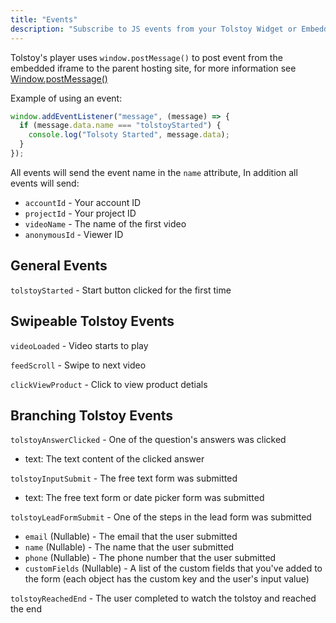 ```yaml
---
title: "Events"
description: "Subscribe to JS events from your Tolstoy Widget or Embedded Player"
---
```


Tolstoy's player uses `window.postMessage()` to post event from the embedded iframe to the parent hosting site, for more information see [Window.postMessage()](https://developer.mozilla.org/en-US/docs/Web/API/Window/postMessage)

Example of using an event:

```javascript
window.addEventListener("message", (message) => {
  if (message.data.name === "tolstoyStarted") {
    console.log("Tolsoty Started", message.data);
  }
});
```

All events will send the event name in the `name` attribute, In addition all events will send:

- `accountId` - Your account ID
- `projectId` - Your project ID
- `videoName` - The name of the first video
- `anonymousId` - Viewer ID

## General Events

`tolstoyStarted` - Start button clicked for the first time

##  Swipeable Tolstoy Events

`videoLoaded` - Video starts to play

`feedScroll` - Swipe to next video

`clickViewProduct` - Click to view product detials

##  Branching Tolstoy Events

`tolstoyAnswerClicked` - One of the question's answers was clicked

- text: The text content of the clicked answer

`tolstoyInputSubmit` - The free text form was submitted

- text: The free text form or date picker form was submitted


`tolstoyLeadFormSubmit` - One of the steps in the lead form was submitted

- `email` (Nullable) - The email that the user submitted
- `name` (Nullable) - The name that the user submitted
- `phone` (Nullable) - The phone number that the user submitted
- `customFields` (Nullable) - A list of the custom fields that you've added to the form (each object has the custom key and the user's input value)

`tolstoyReachedEnd` - The user completed to watch the tolstoy and reached the end
